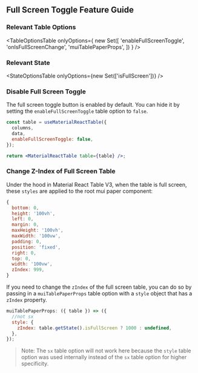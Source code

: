 
<Head>
  <title>{'Full Screen Toggle Guide - Material React Table V3 Docs'}</title>
  <meta
    name="description"
    content="How to use, customize, or disable the full screen toggle button feature of Material React Table"
  />
</Head>

## Full Screen Toggle Feature Guide

### Relevant Table Options

<TableOptionsTable
  onlyOptions={
    new Set([
      'enableFullScreenToggle',
      'onIsFullScreenChange',
      'muiTablePaperProps',
    ])
  }
/>

### Relevant State

<StateOptionsTable onlyOptions={new Set(['isFullScreen'])} />

### Disable Full Screen Toggle

The full screen toggle button is enabled by default. You can hide it by setting the `enableFullScreenToggle` table option to `false`.

```jsx
const table = useMaterialReactTable({
  columns,
  data,
  enableFullScreenToggle: false,
});

return <MaterialReactTable table={table} />;
```

### Change Z-Index of Full Screen Table

Under the hood in Material React Table V3, when the table is full screen, these `styles` are applied to the root mui paper component:

```jsx
{
  bottom: 0,
  height: '100vh',
  left: 0,
  margin: 0,
  maxHeight: '100vh',
  maxWidth: '100vw',
  padding: 0,
  position: 'fixed',
  right: 0,
  top: 0,
  width: '100vw',
  zIndex: 999,
}
```

If you need to change the `zIndex` of the full screen table, you can do so by passing in a `muiTablePaperProps` table option with a `style` object that has a `zIndex` property.

```jsx
muiTablePaperProps: ({ table }) => ({
  //not sx
  style: {
    zIndex: table.getState().isFullScreen ? 1000 : undefined,
  },
});
```

> Note: The `sx` table option will not work here because the `style` table option was used internally instead of the `sx` table option for higher specificity.
